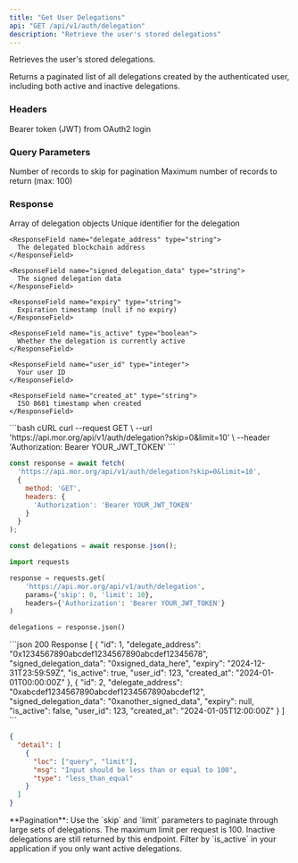 ```yaml
---
title: "Get User Delegations"
api: "GET /api/v1/auth/delegation"
description: "Retrieve the user's stored delegations"
---
```


Retrieves the user's stored delegations.

Returns a paginated list of all delegations created by the authenticated user, including both active and inactive delegations.

### Headers

<ParamField header="Authorization" type="string" required>
  Bearer token (JWT) from OAuth2 login
</ParamField>

### Query Parameters

<ParamField query="skip" type="integer" default={0}>
  Number of records to skip for pagination
</ParamField>

<ParamField query="limit" type="integer" default={10}>
  Maximum number of records to return (max: 100)
</ParamField>

### Response

<ResponseField name="delegations" type="array">
  Array of delegation objects
  
  <Expandable title="Delegation Object">
    <ResponseField name="id" type="integer">
      Unique identifier for the delegation
    </ResponseField>
    
    <ResponseField name="delegate_address" type="string">
      The delegated blockchain address
    </ResponseField>
    
    <ResponseField name="signed_delegation_data" type="string">
      The signed delegation data
    </ResponseField>
    
    <ResponseField name="expiry" type="string">
      Expiration timestamp (null if no expiry)
    </ResponseField>
    
    <ResponseField name="is_active" type="boolean">
      Whether the delegation is currently active
    </ResponseField>
    
    <ResponseField name="user_id" type="integer">
      Your user ID
    </ResponseField>
    
    <ResponseField name="created_at" type="string">
      ISO 8601 timestamp when created
    </ResponseField>
  </Expandable>
</ResponseField>

<RequestExample>
```bash cURL
curl --request GET \
  --url 'https://api.mor.org/api/v1/auth/delegation?skip=0&limit=10' \
  --header 'Authorization: Bearer YOUR_JWT_TOKEN'
```

```javascript JavaScript
const response = await fetch(
  'https://api.mor.org/api/v1/auth/delegation?skip=0&limit=10',
  {
    method: 'GET',
    headers: {
      'Authorization': 'Bearer YOUR_JWT_TOKEN'
    }
  }
);

const delegations = await response.json();
```

```python Python
import requests

response = requests.get(
    'https://api.mor.org/api/v1/auth/delegation',
    params={'skip': 0, 'limit': 10},
    headers={'Authorization': 'Bearer YOUR_JWT_TOKEN'}
)

delegations = response.json()
```
</RequestExample>

<ResponseExample>
```json 200 Response
[
  {
    "id": 1,
    "delegate_address": "0x1234567890abcdef1234567890abcdef12345678",
    "signed_delegation_data": "0xsigned_data_here",
    "expiry": "2024-12-31T23:59:59Z",
    "is_active": true,
    "user_id": 123,
    "created_at": "2024-01-01T00:00:00Z"
  },
  {
    "id": 2,
    "delegate_address": "0xabcdef1234567890abcdef1234567890abcdef12",
    "signed_delegation_data": "0xanother_signed_data",
    "expiry": null,
    "is_active": false,
    "user_id": 123,
    "created_at": "2024-01-05T12:00:00Z"
  }
]
```

```json 422 Validation Error
{
  "detail": [
    {
      "loc": ["query", "limit"],
      "msg": "Input should be less than or equal to 100",
      "type": "less_than_equal"
    }
  ]
}
```
</ResponseExample>

<Info>
  **Pagination**: Use the `skip` and `limit` parameters to paginate through large sets of delegations. The maximum limit per request is 100.
</Info>

<Note>
  Inactive delegations are still returned by this endpoint. Filter by `is_active` in your application if you only want active delegations.
</Note>

